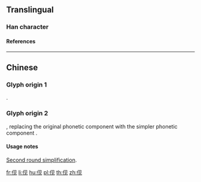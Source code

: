 {{character info/new}}
{{also|俔}}
==Translingual==

===Han character===
{{Han char|rn=9|rad=人|as=04|sn=6|four=27212|canj=OBHU,XOBHU|ids=⿰亻见}}

====References====
{{Han ref|kx=0096.121|hdz=10122.011|uh=4F23}}

----

==Chinese==

===Glyph origin 1===
{{Han simp|俔|f=見|t=见}}.
{{zh-see|俔}}

===Glyph origin 2===
{{Han simp|健}}, replacing the original phonetic component {{och-l|建}} with the simpler phonetic component {{zh-l|见|jiàn}}.
{{zh-see|健|o}}

====Usage notes====
[[w:Second round of simplified Chinese characters|Second round simplification]].

[[fr:伣]]
[[li:伣]]
[[hu:伣]]
[[pl:伣]]
[[th:伣]]
[[zh:伣]]